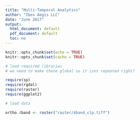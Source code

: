 ```yaml
---
title: "Multi-Temporal Analytics"
author: "Ibex Aegis LLC"
date: "June 2017"
output:
  html_document: default
  pdf_document: default
  toc: no
---
```



```r
knitr::opts_chunk$set(echo = TRUE)
knitr::opts_chunk$set(cache = TRUE)

```


```r
# load required libraries
# we need to make these global so it isnt repeated right?

require(sp)
require(rgdal)
require(raster)
require(ggplot2)

```

```r

# load data

ortho.4band <- raster("raster/4band_clp.tiff")

```




